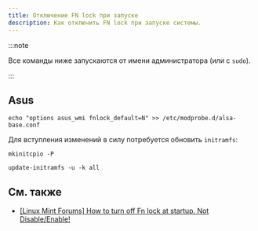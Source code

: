 ```yaml
---
title: Отключение FN lock при запуске
description: Как отключить FN lock при запуске системы.
---
```


:::note

Все команды ниже запускаются от имени администратора (или с `sudo`).

:::

## Asus

```shell
echo "options asus_wmi fnlock_default=N" >> /etc/modprobe.d/alsa-base.conf
```

Для вступления изменений в силу потребуется обновить `initramfs`:

```shell title="Arch Linux"
mkinitcpio -P
```

```shell title=Debian
update-initramfs -u -k all
```

## См. также

-   [\[Linux Mint Forums\] How to turn off Fn lock at startup. Not Disable/Enable!](https://forums.linuxmint.com/viewtopic.php?t=368164)
